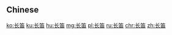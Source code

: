 {{also|長笛}}
==Chinese==
{{zh-see|長笛}}

[[ko:长笛]]
[[ku:长笛]]
[[hu:长笛]]
[[mg:长笛]]
[[pl:长笛]]
[[ru:长笛]]
[[chr:长笛]]
[[zh:长笛]]
